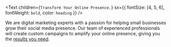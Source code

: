 <Text
  children={`Transform Your Online Presence.`}
  sx={{ fontSize: [4, 5, 6], fontWeight: `bold`, color: `heading` }}
/>

We are digital marketing experts with a passion for helping small businesses grow their social media presence. Our team of experienced professionals will create custom campaigns to amplify your online presence, giving you the [results you need](./analysis-and-metrics).